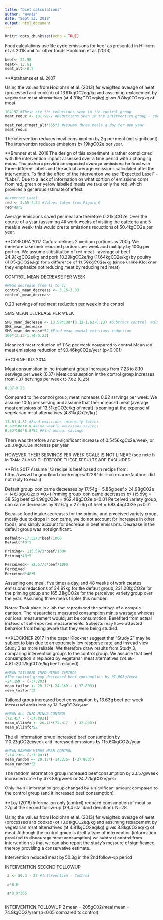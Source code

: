 ```yaml
---
title: "Diet calculations"
author: "Wynes"
date: "Sept 23, 2018"
output: html_document
---
```


```r
knitr::opts_chunk$set(echo = TRUE)
```

Food calculations use life cycle emissions for beef as presented in Hillborn et al. 2018 and for other foods Hoolohan et al. (2013)

```r
beef<- 24.98
meat<- 13.61
meat_alt<-8.8

```


**Abrahamse et al. 2007

Using the values from Hoolohan et al. (2013) for weighted average of meat (processed and cooked) of 13.61kgCO2eq/kg and assuming replacement by vegetarian meat alternatives (at 4.81kgCO2eq/kg) gives 8.8kgCO2eq/kg of meat

```r
104-97 #These are the reductions seen in the control group
meat_reduc <- 101-92-7 #Reductions seen in the intervention group - control group reductions

meat_reduc*meat_alt*365*3 #Assume three meals a day for one year
meat_reduc
```

The intervention reduces meat consumption by 2g per meal (not significant)
The intervention reduces emissions by 19kgCO2e per year.


**Brunner et al. 2018
The design of this experiment is rather complicated with the intervention impact assessed over a time period with a changing menu. The authors provide an expected average emissions for food with three different labels and the actual average emissions calculated after the intervention. To find the effect of the intervention we use "Expected Label" - "Label". Due to a lack of information on what portion of emissions come from red, green or yellow labelled meals we take only the red, which provides a generous estimate of effect.

```r
#Expected Label
red <- 3.55-3.34 #Values taken from Figure 6
red*48*5

```

Average emissions saved per meal are therefore 0.21kgCO2e. Over the course of a year (assuming 48 work weeks of visiting the cafeteria and 5 meals a week) this would create emissions reductions of 50.4kgCO2e per year.



**CARFORA 2017
Carfora defines 2 medium portions as 200g. We therefore take their reported portions per week and multiply by 100g per portion. We assume substitution of red meat - average of beef 24.98kgCO2e/kg and pork 10.29kgCO2e/kg (17.64kgCO2e/kg) by poultry (4.05kgCO2e/kg) for a difference of 13.59kgCO2e/kg (since unlike Klockner they emphasize not reducing meat by reducing red meat)

CONTROL MEAN DECREASE PER WEEK
```r
#Mean decrease from T1 to T2
control_mean_decrease <- 3.26-3.03
control_mean_decrease
```
0.23 servings of red meat reduction per week in the control

SMS MEAN DECREASE PER WEEK
```r
SMS_mean_decrease <- 13.59*100*(3.13-1.62-0.23) #Subtract control, multiply by 100g/serving and by emissions factor
SMS_mean_decrease
SMS_mean_decrease*52 #Find mean annual emissions reduction
100*(3.13-1.74-0.23)

```
Mean red meat reduction of 116g per week compared to control
Mean red meat emissions reduction of 90.46kgCO2e/year (p<0.001)


**CORNELIUS 2014

Meat consumption in the treatment group increases from 7.23 to 8.10 servings per week (0.87)
Meat consumption in the control group increases from 7.37 servings per week to 7.62 (0.25)

```r
0.87-0.25
```

Compared to the control group, meat increases 0.62 servings per week. We assume 100g per serving and assume that the increased meat (average meat emissions of 13.61kgCO2e/kg of meat) is coming at the expense of vegetarian meat alternatives (4.81kgCo2e/kg )

```r
13.61-4.81 #Find emissions intensity factor
0.62*100*8.8 #Find weekly emissions savings
0.62*100*8.8*52 #Find annual savings
```

There was therefore a non-significant increase of 0.5456kgCo2e/week, or 28.37kgCO2e increase per year

HOWEVER THEIR SERVINGS PER WEEK SCALE IS NOT LINEAR (see note h in Table 3) AND THEREFORE THESE RESULTS ARE EXCLUDED.


**Friis 2017 
Assume 1/3 recipe is beef based on recipe from: https://www.bbcgoodfood.com/recipes/3228/chilli-con-carne (authors did not reply to email)

Default group, con carne decreases by 17.54g = 5.85g beef x 24.98gCO2e = 146.13gCO2e p =0.41
Priming group, con carne decreases by 115.59g = 38.53g beef x24.98gCO2e = 962.48gCO2e p<0.01
Perceived variety group, con carne decreases by 82.67g = 27.56g of beef = 688.45gCO2e p<0.01

Because food intake decreases for the priming and preceived variety group, mostly due to drops in con carne, we do not account for increases in other foods, and simply account for decrease in beef emissions. Decrease in the default group was not significant.

```r
Default<-17.51/3*beef/1000
Default*48*5

Priming<- 115.59/3*beef/1000
Priming*48*5

Perceived<- 82.67/3*beef/1000
Perceived
Perceived*48*5
```


Assuming one meal, five times a day, and 48 weeks of work creates emissions reductions of 34.99kg for the default group, 231.00kgCO2e for the priming group and 165.21kgCO2e for the perceived variety group over the year. Assuming three meals triples this number.

Notes: Took place in a lab that reproduced the settings of a campus canteen. The researchers measured consumption minus wastage whereas our ideal measurement would just be consumption. Benefited from actual instead of self-reported measurements. Subjects may have adjusted behavior from being aware that they were being studied.



**KLOCKNER 2017
In the paper Klockner suggest that "Study 2" may be subject to bias due to an extremely low response rate, and instead view Study 3 as more reliable. We therefore draw results from Study 3, comparing intervention groups to the control group. We assume that beef consumption is replaced by vegetarian meat alternatives (24.98-4.81=20.17kgCO2e/kg beef reduced)

```r
#MEAN TAILORED INFO MINUS CONTROL
#The control group decreased beef consumption by 37.803g/week
-24.169 - (-37.803)
mean_tailor <- 20.17*(-24.169 - (-37.803))
mean_tailor*52
```
Tailored group increased beef consumption by 13.63g beef per week
              increased emissions by 14.3kgCO2e/year


```r
#MEAN ALL INFO MINUS CONTROL
(72.417 - (-37.803))
mean_allinfo <- 20.17*(72.417 - (-37.803))
mean_allinfo*52
```
The all information group increased beef consumption by 110.22gCO2e/week
                      and increased emissions by 115.60kgCO2e/year


```r
#MEAN RANDOM MINUS MEAN CONTROL
(-14.236- (-37.803))
mean_random <- 20.17*(-14.236- (-37.803))
mean_random*52
```

The random information group increased beef consumption by 23.57g/week
                            increased co2e by 478.88g/week or 24.72kgCO2e/year

Only the all information group changed by a significant amount compared to the control group (and it increased beef consumption).




**Loy (2016)
Information only (control) reduced consumption of meat by 27g at the second follow-up (39.4 standard deviation). N=28

Using the values from Hoolohan et al. (2013) for weighted average of meat (processed and cooked) of 13.61kgCO2eq/kg and assuming replacement by vegetarian meat alternatives (at 4.81kgCO2eq/kg) gives 8.8kgCO2eq/kg of meat. Although the control group is itself a type of intervention (information provided to discourage meat consumption) we subtract control from intervention so that we can also report the study's measure of significance, thereby providing a conservative estimate.

Intervention reduced meat by 50.3g in the 2nd follow-up period


INTERVENTION SECOND FOLLOWUP
```r
 a <- 50.3 - 27 #Intervention - Control

 a*8.8

 a*8.8*365
 
```

INTERVENTION FOLLOWUP 2
mean = 205gCO2/meal
mean = 74.8kgCO2/year (p<0.05 compared to control)

